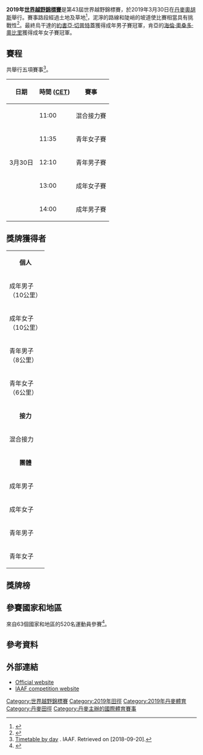{{NoteTA|G1=地名|G2=Sports}}
{{Infobox cross country championships
|Name       = 第43屆世界越野錦標賽
|Logo       = 
|Size       =
|Organisers = [[国际田径联合会|IAAF]]
|Edition    = 43
|Date       = 2019年3月30日
|Host city  = {{DEN}}[[奧胡斯|奧胡斯]]
|Location   = 
|Nations participating  = 63
|Athletes participating = 520
|Races      = 5
|Distances  = 10,240米（成年男子及女子）<br />8,240米（混合接力）<br />7,728米（青年男子）<br />5,856米（青年女子）
|Website    = [https://www.aarhus2019.dk/en/ 官方網站]
|Previous   = [[2017年世界越野錦標賽|2017年]]
|Next       = [[2022年世界越野錦標賽|2022年]]
}}
'''2019年[[世界越野錦標賽|世界越野錦標賽]]'''是第43屆世界越野錦標賽，於2019年3月30日在[[丹麥|丹麥]][[奧胡斯|奧胡斯]]舉行。賽事路段經過{{link-en|莫斯加博物館|Moesgaard Museum}}土地及草地<ref>{{Cite web|url=https://www.iaaf.org/competitions/iaaf-world-cross-country-championships/news/world-cross-country-aarhus-2019-course|title=IAAF: World Cross Country Aarhus 2019 course|website=iaaf.org|access-date=2018-10-30|archive-date=2018-07-28|archive-url=https://web.archive.org/web/20180728184821/https://www.iaaf.org/competitions/iaaf-world-cross-country-championships/news/world-cross-country-aarhus-2019-course|dead-url=no}}</ref>，泥濘的路線和陡峭的坡道使比賽相當具有挑戰性<ref>{{Cite web|url=https://www.letsrun.com/events/2019-iaaf-world-cross-country-championships/|title=2019 IAAF World Cross Country Championships|website=LetsRun.com|access-date=2019-04-10|archive-date=2020-09-21|archive-url=https://web.archive.org/web/20200921134817/https://www.letsrun.com/events/2019-iaaf-world-cross-country-championships/|dead-url=no}}</ref>。最終烏干達的[[約書亞·切普特蓋|約書亞·切普特蓋]]獲得成年男子賽冠軍，肯亞的[[海倫·奧桑多·奧比里|海倫·奧桑多·奧比里]]獲得成年女子賽冠軍。

== 賽程 ==
共舉行五項賽事<ref>[https://www.iaaf.org/competitions/iaaf-world-cross-country-championships/iaaf-world-cross-country-championships-aarhus-6265/timetable/byday Timetable by day] {{Wayback|url=https://www.iaaf.org/competitions/iaaf-world-cross-country-championships/iaaf-world-cross-country-championships-aarhus-6265/timetable/byday |date=20190529045449 }}. IAAF. Retrieved on [2018-09-20].</ref>。

{| class="wikitable"
|-
! 日期
! 時間 ([[歐洲中部時間|CET]])
! 賽事
|-
| rowspan=5|3月30日
| 11:00
| 混合接力賽
|-
| 11:35
| 青年女子賽
|-
| 12:10
| 青年男子賽
|-
| 13:00 
| 成年女子賽
|-
| 14:00 
| 成年男子賽
|}

== 獎牌獲得者 ==
{| {{MedalistTable|type=項目|columns=2}}
|-
|colspan=7 bgcolor=#eeeeee style=text-align:center;| '''個人'''
|-
| 成年男子<br />（10公里）
| {{flagathlete|[[約書亞·切普特蓋|約書亞·切普特蓋]]|UGA}} || 31:40
| {{flagathlete|[[雅各布·基普利莫|雅各布·基普利莫]]|UGA}} || 31:44
| {{flagathlete|[[杰弗里·基普桑|杰弗里·基普桑]]|KEN}} || 31:55
|-
| 成年女子<br />（10公里）
| {{flagathlete|[[海倫·奧桑多·奧比里|海倫·奧桑多·奧比里]]|KEN}} || 36:14
| {{flagathlete|[[Dera_Dida|Dera Dida]]|ETH}} || 36:16
| {{flagathlete|[[莱特森贝特·吉迪|莱特森贝特·吉迪]]|ETH}} || 36:24
|-
| 青年男子<br />（8公里）
| {{flagathlete|[[Milkesa_Mengesha|Milkesa Mengesha]]|ETH}} || 23:52
| {{flagathlete|[[Tadese_Worku|Tadese Worku]]|ETH}} || 23:54
| {{flagathlete|[[Oscar_Chelimo|Oscar Chelimo]]|UGA}} || 23:55
|-
| 青年女子<br />（6公里）
| {{flagathlete|[[Beatrice_Chebet|Beatrice Chebet]]|KEN}} || 20:50
| {{flagathlete|[[Alemitu_Tariku|Alemitu Tariku]]|ETH}} || 20:50
| {{flagathlete|[[Tsigie_Gebreselama|Tsigie Gebreselama]]|ETH}} || 20:50
|-
|colspan=7 bgcolor=#eeeeee style=text-align:center;| '''接力'''
|-
| 混合接力
| {{ETH}}<small>{{ubl|[[Kebede_Endale|Kebede Endale]]|[[Bone_Cheluke|Bone Cheluke]]|[[Teddese_Lemi|Teddese Lemi]]|[[Fantu_Worku|Fantu Worku]]}}</small> || 25:49
| {{MAR}}<small>{{ubl|[[蘇菲恩·埃爾·巴卡利|蘇菲恩·埃爾·巴卡利]]|[[Kaoutar_Farkoussi|Kaoutar Farkoussi]]|[[阿布達拉迪·伊奎德|阿布達拉迪·伊奎德]]|[[Rababe_Arafi|Rababe Arafi]]}}</small> || 26:22
| {{KEN}}<small>{{ubl|[[肯瑟拉斯·基普魯托|肯瑟拉斯·基普魯托]]|[[Jarinter_Mawia_Mwasya|Jarinter Mawia Mwasya]]|[[伊利亞·莫托內·馬南戈伊|伊利亞·莫托內·馬南戈伊]]|[[Winfred_Nzisa_Mbithe|Winfred Nzisa Mbithe]]}}</small> || 26:29
|-
|colspan=7 bgcolor=#eeeeee style=text-align:center;| '''團體'''
|-
| 成年男子
|style="vertical-align:top;"| {{UGA}}<small>{{ubl|[[約書亞·切普特蓋|約書亞·切普特蓋]] (1)|[[雅各布·基普利莫|雅各布·基普利莫]] (2)|[[Thomas_Ayeko|Thomas Ayeko]] (7)|[[Joel_Ayeko|Joel Ayeko]] (10)|[[Albert_Chemutai|Albert Chemutai]] <s>(12)</s>|[[Maxwell_Rotich|Maxwell Rotich]] <s>(27)</s>}}</small> || 20
|style="vertical-align:top;"| {{KEN}}<small>{{ubl|[[杰弗里·基普桑|杰弗里·基普桑]] (3)|[[Rhonex_Kipruto|Rhonex Kipruto]] (6)|[[Richard_Yator|Richard Yator]] (13)|[[Rodgers_Kwemoi|Rodgers Kwemoi]] (21)|[[Amos_Kirui|Amos Kirui]] <s>(38)</s>|[[Evans_Keitany_Kiptum|Evans Keitany Kiptum]] <s>(45)</s>}}</small> || 43
|style="vertical-align:top;"| {{ETH}}<small>{{ubl|[[塞勒蒙·巴雷加|塞勒蒙·巴雷加]] (5)|[[Andamlak_Belihu|Andamlak Belihu]] (8)|[[Abdi_Fufa|Abdi Fufa]] (15)|[[Mogos_Tuemay|Mogos Tuemay]] (18)|[[Enyew_Mekonnen|Enyew Mekonnen]] <s>(25)</s>|[[Bonsa_Dida|Bonsa Dida]] <s>(40)</s>}}</small> || 46
|-
| 成年女子
|style="vertical-align:top;"| {{ETH}}<small>{{ubl|[[Dera_Dida|Dera Dida]] (2)|[[莱特森贝特·吉迪|莱特森贝特·吉迪]] (3)|[[Tsehay_Gemechu|Tsehay Gemechu]] (6)|[[Zenebu_Fikadu|Zenebu Fikadu]] (10)|[[Fotyen_Tesfay|Fotyen Tesfay]] <s>(11)</s>|[[Hawi_Feysa|Hawi Feysa]] <s>(17)</s>}}</small> || 21
|style="vertical-align:top;"| {{KEN}}<small>{{ubl|[[海倫·奧桑多·奧比里|海倫·奧桑多·奧比里]] (1)|[[碧翠絲·切普科奇|碧翠絲·切普科奇]] (7)|[[Eva_Cherono|Eva Cherono]] (8)|[[Deborah_Samum|Deborah Samum]] (9)|[[Lilian_Kasait_Rengeruk|Lilian Kasait Rengeruk]] <s>(12)</s>|[[Beatrice_Chepkemoi_Mutai|Beatrice Chepkemoi Mutai]] <s>(31)</s>}}</small> || 25
|style="vertical-align:top;"| {{UGA}}<small>{{ubl|[[Rachael_Zena_Chebet|Rachael Zena Chebet]] (4)|[[佩露絲·切穆泰|佩露絲·切穆泰]] (5)|[[Juliet_Chekwel|Juliet Chekwel]] (13)|[[Esther_Chebet|Esther Chebet]] (14)|[[Stella_Chesang|Stella Chesang]] <s>(21)</s>|[[Doreen_Chesang|Doreen Chesang]] <s>(63)</s>}}</small> || 36
|-
| 青年男子
|style="vertical-align:top;"| {{ETH}}<small>{{ubl|[[Milkesa_Mengesha|Milkesa Mengesha]] (1)|[[Tadese_Worku|Tadese Worku]] (2)|[[Tsegay_Kidanu|Tsegay Kidanu]] (5)|[[Gebregewergs_Teklay|Gebregewergs Teklay]] (10)|[[Dinkalem_Ayele|Dinkalem Ayele]] <s>(11)</s>|[[Getnet_Yetwale|Getnet Yetwale]] <s>(21)</s>}}</small> || 18
|style="vertical-align:top;"| {{UGA}}<small>{{ubl|[[Oscar_Chelimo|Oscar Chelimo]] (3)|[[Hosea_Kiplangat|Hosea Kiplangat]] (6)|[[Samuel_Kibet|Samuel Kibet]] (9)|[[Mathew_Job_Chekwurui|Mathew Job Chekwurui]] (14)|[[Dan_Chebet|Dan Chebet]] <s>(19)</s>|[[Denis_Cherotich|Denis Cherotich]] <s>(22)</s>}}</small> || 32
|style="vertical-align:top;"| {{KEN}}<small>{{ubl|[[Leonard_Kipkemoi_Bett|Leonard Kipkemoi Bett]] (4)|[[Edwin_Kiplangat_Bett|Edwin Kiplangat Bett]] (7)|[[Samwel_Chebolei_Masai|Samwel Chebolei Masai]] (8)|[[Charles_Katul_Lokir|Charles Katul Lokir]] (15)|[[Cleophas_Kandie_Meyan|Cleophas Kandie Meyan]] <s>(18)</s>}}</small> || 34
|-
| 青年女子
|style="vertical-align:top;"| {{ETH}}<small>{{ubl|[[Alemitu_Tariku|Alemitu Tariku]] (2)|[[Tsigie_Gebreselama|Tsigie Gebreselama]] (3)|[[Girmawit_Gebrzihair|Girmawit Gebrzihair]] (5)|[[Mizan_Alem|Mizan Alem]] (7)|[[Wede_Kefale|Wede Kefale]] <s>(8)</s>|[[Meselu_Berhe|Meselu Berhe]] <s>(11)</s>}}</small> || 17
|style="vertical-align:top;"| {{KEN}}<small>{{ubl|[[Beatrice_Chebet|Beatrice Chebet]] (1)|[[Betty_Chepkemoi_Kibet|Betty Chepkemoi Kibet]] (6)|[[Jackline_Chepwogen_Rotich|Jackline Chepwogen Rotich]] (9)|[[Lydia_Jeruto_Lagat|Lydia Jeruto Lagat]] (10)|[[Mercy_Chepkorir_Kirarei|Mercy Chepkorir Kirarei]] <s>(12)</s>|[[Mercy_Jerop|Mercy Jerop]] <s>(13)</s>}}</small> || 26
|style="vertical-align:top;"| {{JPN}}<small>{{ubl|[[風間步佳|風間步佳]] (14)|[[廣中璃梨佳|廣中璃梨佳]] (15)|[[小坂井智繪|小坂井智繪]] (21)|[[土井葉月|土井葉月]] (22)|[[酒井美玖|酒井美玖]] <s>(29)</s>|[[大西光|大西光]] <s>(33)</s>}}</small> || 72
|}

== 獎牌榜 ==
{{Medals table
 | caption        = 
 | host           = 
 | flag_template  = flagcountry
 | event          = 
 | team           = 
 | gold_ETH = 5 | silver_ETH = 3 | bronze_ETH = 3
 | gold_JPN = 0 | silver_JPN = 0 | bronze_JPN = 1
 | gold_KEN = 2 | silver_KEN = 3 | bronze_KEN = 3
 | gold_MAR = 0 | silver_MAR = 1 | bronze_MAR = 0
 | gold_UGA = 2 | silver_UGA = 2 | bronze_UGA = 2
 }}

==參賽國家和地區==
來自63個國家和地區的520名運動員參賽<ref>{{cite web |title=Athletes - IAAF World Cross Country Championships Aarhus 2019 |url=https://www.iaaf.org/competitions/iaaf-world-cross-country-championships/iaaf-world-cross-country-championships-aarhus-6265/athletes |website=iaaf.org |publisher=IAAF |accessdate=2019-03-30 |archive-date=2019-03-30 |archive-url=https://web.archive.org/web/20190330121105/https://www.iaaf.org/competitions/iaaf-world-cross-country-championships/iaaf-world-cross-country-championships-aarhus-6265/athletes |dead-url=no }}</ref>。

{{columns-list|colwidth=22em|
*{{flagcountry|ALG}} (8)
*{{flagcountry|ARG}} (2)
*[[File:IAAF_flag_(2017).svg|22x20px]] 難民運動員 (2)
*{{flagcountry|AUS}} (23)
*{{flagcountry|BHR}} (10)
*{{flagcountry|BOT}} (5)
*{{flagcountry|BRA}} (8)
*{{flagcountry|BDI}} (7)
*{{flagcountry|CAN}} (28)
*{{flagcountry|CHI}} (2)
*{{flagcountry|CHN}} (14)
*{{flagcountry|COL}} (2)
*{{flagcountry|CZE}} (1)
*{{flagcountry|DEN}} (28)
*{{flagcountry|EGY}} (2)
*{{flagcountry|ESA}} (2)
*{{flagcountry|ERI}} (16)
*{{flagcountry|ETH}} (28)
*{{flagcountry|FRA}} (16)
*{{flagcountry|GER}} (1)
*{{flagcountry|GHA}} (1)
*{{flagcountry|GBR}} (24)
*{{flagcountry|HKG}} (2)
*{{flagcountry|IND}} (2)
*{{flagcountry|IRL}} (6)
*{{flagcountry|ITA}} (2)
*{{flagcountry|JPN}} (22)
*{{flagcountry|KAZ}} (3)
*{{flagcountry|KEN}} (27)
*{{flagcountry|KGZ}} (1)
*{{flagcountry|LAT}} (2)
*{{flagcountry|LBN}} (15)
*{{flagcountry|LBA}} (1)
*{{flagcountry|LUX}} (2)
*{{flagcountry|MLT}} (2)
*{{flagcountry|MRI}} (1)
*{{flagcountry|MAR}} (15)
*{{flagcountry|NAM}} (2)
*{{flagcountry|NZL}} (16)
*{{flagcountry|NIG}} (1)
*{{flagcountry|NOR}} (1)
*{{flagcountry|PLE}} (1)
*{{flagcountry|PER}} (15)
*{{flagcountry|POL}} (4)
*{{flagcountry|POR}} (1)
*{{flagcountry|ROU}} (2)
*{{flagcountry|RWA}} (4)
*{{flagcountry|SEY}} (2)
*{{flagcountry|SLE}} (4)
*{{flagcountry|SOM}} (1)
*{{flagcountry|RSA}} (21)
*{{flagcountry|ESP}} (24)
*{{flagcountry|SUD}} (1)
*{{flagcountry|SWE}} (3)
*{{flagcountry|SUI}} (1)
*{{flagcountry|TAN}} (16)
*{{flagcountry|TUR}} (1)
*{{flagcountry|UGA}} (27)
*{{flagcountry|UKR}} (4)
*{{flagcountry|USA}} (28)
*{{flagcountry|URU}} (2)
*{{flagcountry|ZAM}} (3)
*{{flagcountry|ZIM}} (2)
}}

== 參考資料 ==
{{reflist}}

== 外部連結 ==
*[https://www.iaaf.org/news/iaaf-news/world-cross-country-2019-aarhus Official website]{{Wayback|url=https://www.iaaf.org/news/iaaf-news/world-cross-country-2019-aarhus |date=20180728183952 }}
*[https://www.iaaf.org/competitions/iaaf-world-cross-country-championships IAAF competition website]{{Wayback|url=https://www.iaaf.org/competitions/iaaf-world-cross-country-championships |date=20191111034129 }}

{{IAAF Championships}}

[[Category:世界越野錦標賽|Category:世界越野錦標賽]]
[[Category:2019年田徑|Category:2019年田徑]]
[[Category:2019年丹麥體育|Category:2019年丹麥體育]]
[[Category:丹麥田徑|Category:丹麥田徑]]
[[Category:丹麥主辦的國際體育賽事|Category:丹麥主辦的國際體育賽事]]